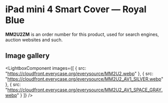 
# iPad mini 4 Smart Cover — Royal Blue

<Callout type='info' emoji='👉🏻'>**MM2U2ZM** is an order number for this product, used for search engines, auction websites and such.</Callout>

## Image gallery

<LightboxComponent
    images={[
      {
        src: "https://cloudfront.everycase.org/everysource/MM2U2.webp"
      },
      {
        src: "https://cloudfront.everycase.org/everysource/MM2U2_AV1_SILVER.webp"
      },
      {
        src: "https://cloudfront.everycase.org/everysource/MM2U2_AV1_SPACE_GRAY.webp"
      }
    ]}
  />
